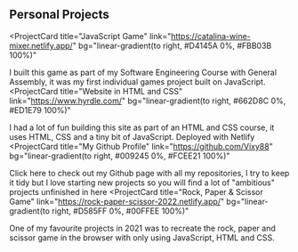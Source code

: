 ## Personal Projects

<ProjectCard
  title="JavaScript Game"
  link="https://catalina-wine-mixer.netlify.app/"
  bg="linear-gradient(to right, #D4145A 0%, #FBB03B 100%)"
>
  I built this game as part of my Software Engineering Course with General
  Assembly, it was my first individual games project built on JavaScript.
</ProjectCard>
<ProjectCard
  title="Website in HTML and CSS"
  link="https://www.hyrdle.com/"
  bg="linear-gradient(to right, #662D8C 0%, #ED1E79 100%)"
>
  I had a lot of fun building this site as part of an HTML and CSS course, it
  uses HTML, CSS and a tiny bit of JavaScript. Deployed with Netlify
</ProjectCard>
<ProjectCard
  title="My Github Profile"
  link="https://github.com/Vixy88"
  bg="linear-gradient(to right, #009245 0%, #FCEE21 100%)"
>
  Click here to check out my Github page with all my repositories, I try to keep
  it tidy but I love starting new projects so you will find a lot of "ambitious"
  projects unfinished in here
</ProjectCard>
<ProjectCard
  title="Rock, Paper & Scissor Game"
  link="https://rock-paper-scissor-2022.netlify.app/"
  bg="linear-gradient(to right, #D585FF 0%, #00FFEE 100%)"
>
  One of my favourite projects in 2021 was to recreate the rock, paper and
  scissor game in the browser with only using JavaScript, HTML and CSS.
</ProjectCard>
